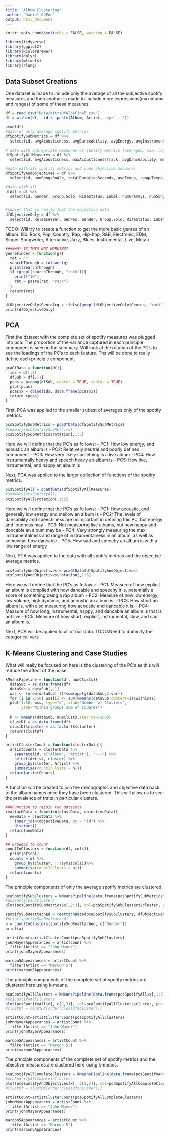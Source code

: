 ```yaml
---
title: "Album Clustering"
author: "Daniel DeFoe"
output: html_document
---
```


```r
knitr::opts_chunk$set(echo = FALSE, warning = FALSE)
```

```r
library(tidyverse)
library(ggplot2)
library(RColorBrewer)
library(dplyr) 
library(mltools)
library(rlang)
```


## Data Subset Creations
One dataset is made to include only the average of all the subjective spotify measures and then another is made to include more expressions(maximums and ranges) of some of these measures. 
```r
df = read_csv("Data/attrsOfAlbsFinal.csv")
df = within(df,  id <- paste(Album, Artist, sep="---"))

head(df)
#data of only average spotify metrics
dfSpotifySubMetrics = df %>%
  select(id, avgAcousticness, avgDanceability, avgEnergy, avgInstrumentalness, avgLiveness, avgLoudness, avgSpeechiness, avgValence)

# data with appropriate measures of spotify metrics (averages, max, ranges)
dfSpotifyAllMeasures = df %>%
  select(id, avgAcousticness, maxAcousticnessTrack, avgDanceability, maxDanceabilityTrack, rangeEnergy, avgEnergy, maxInstrumentalnessTrack, avgInstrumentalness, avgLiveness, maxLivenessTrack, avgLoudness, rangeLoudness, avgSpeechiness, maxSpeechinessTrack, avgValence, rangeValence)

#data with all spotify metrics and some objective measures
dfSpotifyAndObjectives = df %>%
  select(id, numSongsOnAlb, totalDurationSeconds, avgTempo, rangeTempo, moreCommonMajMin, presenceUncommonTS, totalExplicit, proportionExplicit, avgAcousticness, maxAcousticnessTrack, avgDanceability, maxDanceabilityTrack, rangeEnergy, avgEnergy, maxInstrumentalnessTrack, avgInstrumentalness, avgLiveness, maxLivenessTrack, avgLoudness, rangeLoudness, avgSpeechiness, maxSpeechinessTrack, avgValence, rangeValence)

#data with all 
dfAll = df %>%
  select(id, Gender, Group.Solo, RiaaStatus, Label, numGrammys, numSongsOnAlb, totalDurationSeconds, avgTempo, rangeTempo, moreCommonMajMin, presenceUncommonTS, totalExplicit, proportionExplicit, avgAcousticness, maxAcousticnessTrack, avgDanceability, maxDanceabilityTrack, rangeEnergy, avgEnergy, maxInstrumentalnessTrack, avgInstrumentalness, avgLiveness, maxLivenessTrack, avgLoudness, rangeLoudness, avgSpeechiness, maxSpeechinessTrack, avgValence, rangeValence)


#subset that is really just the objective data
dfObjectiveOnly = df %>%
  select(id, ReleaseYear, Genres, Gender, Group.Solo, RiaaStatus, Label, numGrammys, numSongsOnAlb, totalDurationSeconds)

```


TODO: Will try to create a function to get the more basic genres of an album. (Ex: Rock, Pop, Country, Rap, Hip-hop, R&B, Electronic, EDM, Singer-Songwriter, Alternative, Jazz, Blues, Instrumental, Live, Metal)
```r
####WHY IS THIS NOT WORKING?
genreFinder = function(g){
  ret = ""
  searchThrough = tolower(g)
  print(searchThrough)
  if (grepl(searchThrough, "rock")){
    print("IN")
    ret = paste(ret, "rock")
  }
  return(ret)
}

dfObjectiveOnly$GenreArg = ifelse(grepl(dfObjectiveOnly$Genres, "rock"), "rock", "") #genreFinder(Genres))
print(dfObjectiveOnly)
```


## PCA
First the dataset with the complete set of spotify measures was plugged into pca. The proportion of the variance captured in each principle component is seen in the summary. Will look at the rotation of the PC's to see the loadings of the PC's to each feature. Ths will be done to really define each principle component. 
```r
pcaOfData = function(df){
  ids = df[,1]
  dfSub = df[,-1]
  pcas = prcomp(dfSub, center = TRUE, scale. = TRUE)
  plot(pcas)
  pcas$x = cbind(ids, data.frame(pcas$x))
  return (pcas)
}
```

First, PCA was applied to the smaller subest of averages only of the spotify metrics. 
```r
pcsSpotifySubMetrics = pcaOfData(dfSpotifySubMetrics)
#summary(pcsSpotifySubMetrics)
pcsSpotifySubMetrics$rotation[,1:5]
```
Here we will define that the PC's as follows:
- PC1: How low energy, and acoustic an album is
- PC2: Relatively neutral and poorly defined component
- PC3: How very likely something is a live album
- PC4: How instrumentally heavy and speech heavy an album is
- PC5: How live, instrumental, and happy an album is



Next, PCA was applied to the larger collection of functions of the spotify metrics. 
```r
pcsSpotifyAll = pcaOfData(dfSpotifyAllMeasures)
#summary(pcsSpotifyAll)
pcsSpotifyAll$rotation[,1:5]
```
Here we will define that the PC's as follows:
- PC1: How acoustic, and generally low energy and mellow an album is 
- PC2: The levels of dancability and speechiness are unimportant in defining this PC, but energy and loudness may 
- PC3: Not measuring live albums, but how happy and dancable an album may be
- PC4: Very strongly measuring the max instrumentalness and range of instrumentalness in an album, as well as somewhat how dancable
- PC5: How sad and speechy an album is with a low range of energy


Next, PCA was applied to the data with all spotify metrics and the objective average metrics. 
```r
pcsSpotifyAndObjectives = pcaOfData(dfSpotifyAndObjectives)
pcsSpotifyAndObjectives$rotation[,1:5]
```
Here we will define that the PC's as follows:
- PC1: Measure of how explicit an album is compiled with how dancable and speechy it is, potentially a score of something being a rap album
- PC2: Measure of how low energy, low volume, high dynamic, and acoustic an album is.
- PC3: How short an album is, with also measuring how acoustic and dancable it is.
- PC4: Measure of how long, instrumental, happy, and dancable an album is that is not live
- PC5: Measure of how short, explicit, instrumental, slow, and sad an album is.


Next, PCA will be applied to all of our data.  TODO:Need to dummify the categorical vars



## K-Means Clustering and Case Studies
What will really be focused on here is the clustering of the PC's as this will reduce the affect of the noise. 
```r
kMeansPipeline = function(df, numClusts){
  dataSub = as.data.frame(df)
  dataSub = dataSub[,-1]
  wss <- (nrow(dataSub)-1)*sum(apply(dataSub,2,var))
  for (i in 2:50) wss[i] <- sum(kmeans(dataSub,centers=i)$withinss)
  plot(1:50, wss, type="b", xlab="Number of Clusters",
       ylab="Within groups sum of squares")
  
  k <- kmeans(dataSub, numClusts,iter.max=1000)
  clustDf = as.data.frame(df)
  clustDf$cluster = as.factor(k$cluster)
  return(clustDf)
}
```

```r
artistClusterCount = function(clusterData){
  artistCounts = clusterData %>%
    separate(id, c("Album", "Artist"), "---") %>%
    select(Artist, cluster) %>%
    group_by(cluster, Artist) %>%
    summarise(countInClusts = n())
  return(artistCounts)
}
```

A function will be created to join the demographic and objective data back to the album names once they have been clustered. This will allow us to see the prevalence of traits in particular clusters. 
```r
###Function to rejoin two datasets
reattachData = function(clustData, objectiveData){
  newData = clustData %>%
    inner_join(objectiveData, by = "id") %>%
    distinct()
  return(newData)
}

## Groupby to count
countInClusters = function(df, cols){
  print(df$col)
  counts = df %>%
    group_by(cluster, !!!syms(cols))%>%
    summarise(countInClusts = n())
  return(counts)
}


```


The principle components of only the average spotify metrics are clustered. 
```r
pcaSpotifySubClusters = kMeansPipeline(data.frame(pcsSpotifySubMetrics$x[,1:3]), 5)
#pcaSpotifySubClusters
plot(pcsSpotifySubMetrics$x[,2:3], col=pcaSpotifySubClusters$cluster, pch=16)
```

```r
spotifySubReattached = reattachData(pcaSpotifySubClusters, dfObjectiveOnly)
#print(spotifySubReattached)
a = countInClusters(spotifySubReattached, c("Gender"))
print(a)
```



```r
artistCount=artistClusterCount(pcaSpotifySubClusters)
johnMayerAppearances = artistCount %>%
  filter(Artist == "John Mayer")
print(johnMayerAppearances)

maroon5Appearances = artistCount %>%
  filter(Artist == "Maroon 5")
print(maroon5Appearances)
```


The principle components of the complete set of spotify metrics are clustered here using k-means. 
```r
pcaSpotifyAllClusters = kMeansPipeline(data.frame(pcsSpotifyAll$x[,1:3]), 5)
#pcaSpotifyAllClusters
plot(pcsSpotifyAll$x[, c(2,3)], col=pcaSpotifyAllClusters$cluster, pch=16)
#clustDf = clustDf[order(clustDf$cluster),]
```
```r
artistCount=artistClusterCount(pcaSpotifyAllClusters)
johnMayerAppearances = artistCount %>%
  filter(Artist == "John Mayer")
print(johnMayerAppearances)

maroon5Appearances = artistCount %>%
  filter(Artist == "Maroon 5")
print(maroon5Appearances)
```




The principle components of the complete set of spotify metrics and the objective measures are clustered here using k-means. 
```r
pcaSpotifyAllCompleteClusters = kMeansPipeline(data.frame(pcsSpotifyAndObjectives$x[,1:3]), 5)
#pcaSpotifyAllCompleteClusters
plot(pcsSpotifyAndObjectives$x[, c(2,3)], col=pcaSpotifyAllCompleteClusters$cluster, pch=16)
#clustDf = clustDf[order(clustDf$cluster),]
```

```r
artistCount=artistClusterCount(pcaSpotifyAllCompleteClusters)
johnMayerAppearances = artistCount %>%
  filter(Artist == "John Mayer")
print(johnMayerAppearances)

maroon5Appearances = artistCount %>%
  filter(Artist == "Maroon 5")
print(maroon5Appearances)
```





